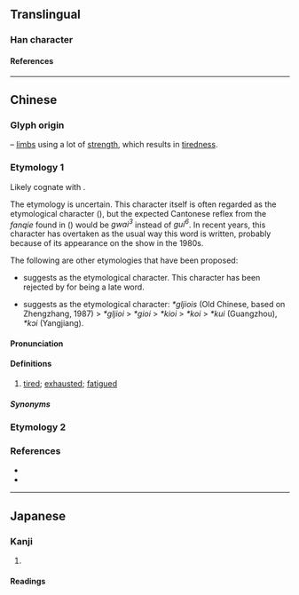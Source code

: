 {{also|㩻}}
{{character info/new}}
==Translingual==

===Han character===
{{Han char|rn=65|rad=支|as=02|sn=6|four=44402|canj=JEKS|ids=⿺支力}}

====References====
{{Han ref|kx=0467.050|dkj=02308|hdz=10367.030|uh=6530}}

----

==Chinese==
{{rfc|zh|<br>* Unattested glyph origin quoted from https://zh-yue.wikipedia.org/wiki/攰 <br>* Cantonese pronunciation ''[[gui6]]'' obtained from Unihan database differs from expected fanqie reading of ''[[gwai3]]''<br>* Additional sources needed besides https://yue.forvo.com/word/攰/#yue to verify its pronunciation.<br>* Pronunciation ''[[gwai3]]'', ''[[ci3]]'' obtained from 《粵語同音字典》 may need to be merged with etymology 2 of {{l|zh|㩻#Etymology 2|㩻|gloss= {{nobold|[[guì]]}} in Mandarin}}}}

===Glyph origin===
{{Han compound|支|t1=limb|力|t2=strength|ls=ic}} – [[limbs]] using a lot of [[strength]], which results in [[tiredness]].

===Etymology 1===
{{zh-forms|alt=癐,䠩}}
{{zh-wp|yue}}
Likely cognate with {{cog|hak|-}} {{zh-l|𤸁|khioi|tired}}.

The etymology is uncertain. This character itself is often regarded as the etymological character ({{zh-l|*本字}}), but the expected Cantonese reflex from the ''fanqie'' found in ''{{w|Jiyun}}'' ({{zh-l|*集韻}}) would be ''gwai<sup>3</sup>'' instead of ''gui<sup>6</sup>''. In recent years, this character has overtaken {{zh-l|*癐}} as the usual way this word is written, probably because of its appearance on the show {{w2|zh|每日一字 (香港)|每日一字}} in the 1980s.

The following are other etymologies that have been proposed:
* {{zh-ref|Bai (1980)}} suggests {{zh-l|䠩|tired}} as the etymological character. This character has been rejected by {{zh-ref|Yan (2000)}} for being a late word.
* {{zh-ref|Yan (2000)}} suggests {{zh-l|*睡|to sleep}} as the etymological character: ''*gljiois'' (Old Chinese, based on Zhengzhang, 1987) > ''*gljioi'' > ''*gioi'' > ''*kioi'' > ''*koi'' > ''*kui'' (Guangzhou), ''*kɔi'' (Yangjiang).

====Pronunciation====
{{zh-pron
|c=gui6
|cat=a
}}

====Definitions====
{{zh-hanzi}}

# {{lb|zh|Cantonese}} [[tired]]; [[exhausted]]; [[fatigued]]

=====Synonyms=====
{{zh-dial|累}}

===Etymology 2===
{{zh-see|㩻|v|{{lb|zh|Mandarin}} [[thin]] and [[weak]]; [[fatigue]]; [[total]] [[exhaustion]]}}

===References===
* {{R:twedu|C04544-002#28}}
* {{R:yue:Jyutjam}}

----

==Japanese==

===Kanji===
{{ja-kanji|grade=|rs=支02}}

# {{rfdef|ja|sort=支02}}

====Readings====
{{ja-readings
|on=き
|kun=つかれきる
}}